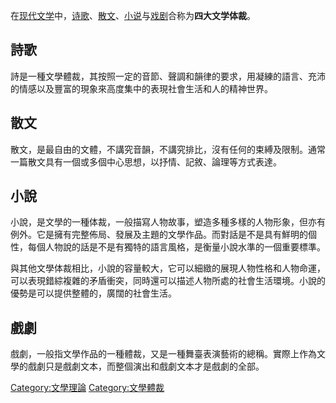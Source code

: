 {{unreferenced|time=2010-03-28T11:14:42+00:00}}
{{Literature}}
在[[现代文学|现代文学]]中，[[诗歌|诗歌]]、[[散文|散文]]、[[小说|小说]]与[[戏剧|戏剧]]合称为'''四大文学体裁'''。

== 詩歌 ==
{{main|詩歌}}
詩是一種文學體裁，其按照一定的音節、聲調和韻律的要求，用凝練的語言、充沛的情感以及豐富的現象來高度集中的表現社會生活和人的精神世界。

== 散文 ==
{{main|散文}}
散文，是最自由的文體，不講究音韻，不講究排比，沒有任何的束縛及限制。通常一篇散文具有一個或多個中心思想，以抒情、記敘、論理等方式表達。

== 小說 ==
{{main|小說}}
小說，是文學的一種体裁，一般描寫人物故事，塑造多種多樣的人物形象，但亦有例外。它是擁有完整佈局、發展及主題的文學作品。而對話是不是具有鮮明的個性，每個人物說的話是不是有獨特的語言風格，是衡量小說水準的一個重要標準。

與其他文學体裁相比，小說的容量較大，它可以細緻的展現人物性格和人物命運，可以表現錯綜複雜的矛盾衝突，同時還可以描述人物所處的社會生活環境。小說的優勢是可以提供整體的，廣闊的社會生活。

== 戲劇 ==
{{main|戲劇}}
戲劇，一般指文學作品的一種體裁，又是一種舞臺表演藝術的總稱。實際上作為文學的戲劇只是戲劇文本，而整個演出和戲劇文本才是戲劇的全部。

{{文学小作品}}

[[Category:文學理論|Category:文學理論]]
[[Category:文學體裁|Category:文學體裁]]